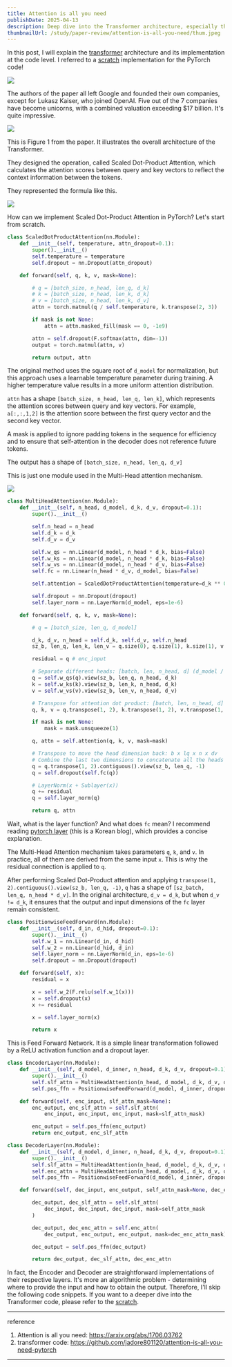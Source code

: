 ```yaml
---
title: Attention is all you need
publishDate: 2025-04-13
description: Deep dive into the Transformer architecture, especially the implementation in each layers.
thumbnailUrl: /study/paper-review/attention-is-all-you-need/thum.jpeg
---
```


In this post, I will explain the [transformer] architecture and its implementation at the code level. I referred to a [scratch] implementation for the PyTorch code!

![](/study/paper-review/attention-is-all-you-need/1.png)

The authors of the paper all left Google and founded their own companies, except for Lukasz Kaiser, who joined OpenAI. Five out of the 7 companies have become unicorns, with a combined valuation exceeding $17 billion. It's quite impressive.

![](/study/paper-review/attention-is-all-you-need/2.png)

This is Figure 1 from the paper. It illustrates the overall architecture of the Transformer.

They designed the operation, called Scaled Dot-Product Attention, which calculates the attention scores between query and key vectors to reflect the context information between the tokens.

They represented the formula like this.

![](/study/paper-review/attention-is-all-you-need/3.png)

How can we implement Scaled Dot-Product Attention in PyTorch? Let's start from scratch.

```python
class ScaledDotProductAttention(nn.Module):
    def __init__(self, temperature, attn_dropout=0.1):
        super().__init__()
        self.temperature = temperature
        self.dropout = nn.Dropout(attn_dropout)

    def forward(self, q, k, v, mask=None):

        # q = [batch_size, n_head, len_q, d_k]
        # k = [batch_size, n_head, len_k, d_k]
        # v = [batch_size, n_head, len_k, d_v]
        attn = torch.matmul(q / self.temperature, k.transpose(2, 3))

        if mask is not None:
            attn = attn.masked_fill(mask == 0, -1e9)

        attn = self.dropout(F.softmax(attn, dim=-1))
        output = torch.matmul(attn, v)

        return output, attn
```

The original method uses the square root of `d_model` for normalization, but this approach uses a learnable temperature parameter during training. A higher temperature value results in a more uniform attention distribution.

`attn` has a shape `[batch_size, n_head, len_q, len_k]`, which represents the attention scores between query and key vectors. For example, `a[:,:,1,2]` is the attention score between the first query vector and the second key vector.

A mask is applied to ignore padding tokens in the sequence for efficiency and to ensure that self-attention in the decoder does not reference future tokens.

The output has a shape of `[batch_size, n_head, len_q, d_v]`

This is just one module used in the Multi-Head attention mechanism.

![](/study/paper-review/attention-is-all-you-need/4.png)

```python
class MultiHeadAttention(nn.Module):
    def __init__(self, n_head, d_model, d_k, d_v, dropout=0.1):
        super().__init__()

        self.n_head = n_head
        self.d_k = d_k
        self.d_v = d_v

        self.w_qs = nn.Linear(d_model, n_head * d_k, bias=False)
        self.w_ks = nn.Linear(d_model, n_head * d_k, bias=False)
        self.w_vs = nn.Linear(d_model, n_head * d_v, bias=False)
        self.fc = nn.Linear(n_head * d_v, d_model, bias=False)

        self.attention = ScaledDotProductAttention(temperature=d_k ** 0.5)

        self.dropout = nn.Dropout(dropout)
        self.layer_norm = nn.LayerNorm(d_model, eps=1e-6)

    def forward(self, q, k, v, mask=None):

        # q = [batch_size, len_q, d_model]

        d_k, d_v, n_head = self.d_k, self.d_v, self.n_head
        sz_b, len_q, len_k, len_v = q.size(0), q.size(1), k.size(1), v.size(1)

        residual = q # enc_input

        # Separate different heads: [batch, len, n_head, d] (d_model / n_head = d_k)
        q = self.w_qs(q).view(sz_b, len_q, n_head, d_k)
        k = self.w_ks(k).view(sz_b, len_k, n_head, d_k)
        v = self.w_vs(v).view(sz_b, len_v, n_head, d_v)

        # Transpose for attention dot product: [batch, len, n_head, d]
        q, k, v = q.transpose(1, 2), k.transpose(1, 2), v.transpose(1, 2)

        if mask is not None:
            mask = mask.unsqueeze(1)

        q, attn = self.attention(q, k, v, mask=mask)

        # Transpose to move the head dimension back: b x lq x n x dv
        # Combine the last two dimensions to concatenate all the heads together: b x lq x (n*dv)
        q = q.transpose(1, 2).contiguous().view(sz_b, len_q, -1)
        q = self.dropout(self.fc(q))

        # LayerNorm(x + Sublayer(x))
        q += residual
        q = self.layer_norm(q)

        return q, attn
```

Wait, what is the layer function? And what does `fc` mean? I recommend reading [pytorch layer] (this is a Korean blog), which provides a concise explanation.

The Multi-Head Attention mechanism takes parameters `q`, `k`, and `v`. In practice, all of them are derived from the same input `x`. This is why the residual connection is applied to `q`.

After performing Scaled Dot-Product attention and applying `transpose(1, 2).contiguous().view(sz_b, len_q, -1)`, `q` has a shape of `[sz_batch, len_q, n_head * d_v]`. In the original architecture, `d_v = d_k`, but when `d_v != d_k`, it ensures that the output and input dimensions of the `fc` layer remain consistent.

```python
class PositionwiseFeedForward(nn.Module):
    def __init__(self, d_in, d_hid, dropout=0.1):
        super().__init__()
        self.w_1 = nn.Linear(d_in, d_hid)
        self.w_2 = nn.Linear(d_hid, d_in)
        self.layer_norm = nn.LayerNorm(d_in, eps=1e-6)
        self.dropout = nn.Dropout(dropout)

    def forward(self, x):
        residual = x

        x = self.w_2(F.relu(self.w_1(x)))
        x = self.dropout(x)
        x += residual

        x = self.layer_norm(x)

        return x
```

This is Feed Forward Network. It is a simple linear transformation followed by a ReLU activation function and a dropout layer.

```python
class EncoderLayer(nn.Module):
    def __init__(self, d_model, d_inner, n_head, d_k, d_v, dropout=0.1):
        super().__init__()
        self.slf_attn = MultiHeadAttention(n_head, d_model, d_k, d_v, dropout=dropout)
        self.pos_ffn = PositionwiseFeedForward(d_model, d_inner, dropout=dropout)

    def forward(self, enc_input, slf_attn_mask=None):
        enc_output, enc_slf_attn = self.slf_attn(
            enc_input, enc_input, enc_input, mask=slf_attn_mask)

        enc_output = self.pos_ffn(enc_output)
        return enc_output, enc_slf_attn

class DecoderLayer(nn.Module):
    def __init__(self, d_model, d_inner, n_head, d_k, d_v, dropout=0.1):
        super().__init__()
        self.slf_attn = MultiHeadAttention(n_head, d_model, d_k, d_v, dropout=dropout)
        self.enc_attn = MultiHeadAttention(n_head, d_model, d_k, d_v, dropout=dropout)
        self.pos_ffn = PositionwiseFeedForward(d_model, d_inner, dropout=dropout)

    def forward(self, dec_input, enc_output, self_attn_mask=None, dec_enc_attn_mask=None):

        dec_output, dec_slf_attn = self.slf_attn(
            dec_input, dec_input, dec_input, mask=self_attn_mask
        )

        dec_output, dec_enc_attn = self.enc_attn(
            dec_output, enc_output, enc_output, mask=dec_enc_attn_mask)

        dec_output = self.pos_ffn(dec_output)

        return dec_output, dec_slf_attn, dec_enc_attn
```

In fact, the Encoder and Decoder are straightforward implementations of their respective layers. It's more an algorithmic problem - determining where to provide the input and how to obtain the output. Therefore, I'll skip the following code snippets. If you want to a deeper dive into the Transformer code, please refer to the [scratch].

---
reference
1. Attention is all you need: https://arxiv.org/abs/1706.03762
2. transformer code: https://github.com/jadore801120/attention-is-all-you-need-pytorch
---
[transformer]: https://arxiv.org/abs/1706.03762
[scratch]: https://github.com/jadore801120/attention-is-all-you-need-pytorch
[pytorch layer]: https://thecho7.tistory.com/entry/PyTorch-nnLinear%EC%97%90-%EB%8C%80%ED%95%9C-%EC%A7%88%EB%AC%B8
